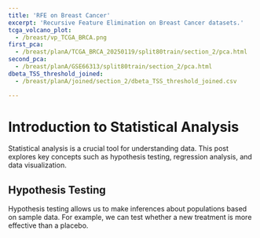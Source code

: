 ---
title: 'RFE on Breast Cancer'
excerpt: 'Recursive Feature Elimination on Breast Cancer datasets.'
tcga_volcano_plot:
  - /breast/vp_TCGA_BRCA.png
first_pca:
  - /breast/planA/TCGA_BRCA_20250119/split80train/section_2/pca.html
second_pca:
  - /breast/planA/GSE66313/split80train/section_2/pca.html
dbeta_TSS_threshold_joined:
  - /breast/planA/joined/section_2/dbeta_TSS_threshold_joined.csv

---

# Introduction to Statistical Analysis

Statistical analysis is a crucial tool for understanding data. This post explores key concepts such as hypothesis testing, regression analysis, and data visualization.

## Hypothesis Testing

Hypothesis testing allows us to make inferences about populations based on sample data. For example, we can test whether a new treatment is more effective than a placebo.

